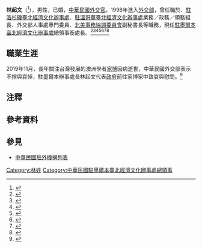 {{NoteTA|1=zh-hans:台; zh-hant:臺;}}

'''林起文'''（{{lang-en|Abraham C. Lin}}{{bd|||catIdx=}}<ref>{{Cite web |url = https://www.taiwanembassy.org/aumel/post/12.html |date = 2020年7月27日 |title = 辦事處簡介 |publisher = 中華民國駐外單位聯合網站|deadurl= no |archiveurl = https://web.archive.org/web/20200830134738/https://www.taiwanembassy.org/aumel/post/12.html |archivedate = 2020年8月30日}}</ref>），男性，已婚，[[:Category:中華民國外交官|中華民國外交官]]。1998年進入[[中華民國外交部|外交部]]，曾任職於{{link-ja|中華民國駐諾魯大使館|在ナウル中華民国大使館|駐諾魯大使館}}、[[駐洛杉磯臺北經濟文化辦事處|駐洛杉磯臺北經濟文化辦事處]]、[[駐溫哥華臺北經濟文化辦事處|駐溫哥華臺北經濟文化辦事處]]業務／政務／領務組長、外交部人事處專門委員、[[臺灣美國事務委員會|北美事務協調委員會]]副秘書長等職務，現任[[駐墨爾本臺北經濟文化辦事處|駐墨爾本臺北經濟文化辦事處]]總領事銜處長。<ref>{{Cite web |url = https://www.president.gov.tw/Page/294/33779/%E4%BB%BB%E5%85%8D%E5%AE%98%E5%93%A1-%E6%9E%97%E8%B5%B7%E6%96%87 |date = 1998年9月22日 |title = 任免官員 |publisher = [[中華民國總統府|中華民國總統府]]}}</ref><ref name="本處林處長起文履新">{{Cite web |url = https://www.taiwanembassy.org/aumel/post/3974.html |date = 2019年5月7日 |title = 本處林處長起文履新 墨爾本僑界熱烈歡迎 |publisher = 中華民國駐外單位聯合網站}}</ref><ref>{{Cite web |url = http://blog.udn.com/christineyyc/3863511 |author = 引用[[世界日報_(北美)|世界日報]] |date = 2010年3月18日 |title = 從憤怒到投降---請誠實以對 |publisher = [[聯合報系|聯合報系]] |access-date = 2020年8月30日 |archive-date = 2012年9月10日 |archive-url = https://web.archive.org/web/20120910080125/http://blog.udn.com/christineyyc/3863511 |dead-url = no }}</ref><ref>{{Cite web |url = https://www.ocacnews.net/overseascommunity/article/article_story.jsp?id=149337 |author = 駐溫哥華臺北經濟文化辦事處 |date = 2013年1月17日 |title = 駐溫哥華辦事處僑務組主任抵任 |publisher = [[中華民國僑務委員會|中華民國僑務委員會]]}}</ref><ref>{{Cite web |url = https://www.ocac.gov.tw/ocac/pages/detail.aspx?nodeid=345&pid=11170 |author = 駐溫哥華臺北經濟文化辦事處 |date = 2014年5月2日 |title = 大溫台鄉會松齡會 台灣與僑民座談會 |publisher = 中華民國僑務委員會}}</ref><ref>{{Cite web |url = http://publicdiplomacy.org.tw/index.php?md=index&cl=index&at=videoCont&id=133 |date = 2017年11月24日 |title = 1061124青年外交論壇Youth Diplomacy Forum-II |publisher = 全民外交研習營}}</ref><ref>{{Cite web |url = https://www.president.gov.tw/Page/294/46154/%E4%BB%BB%E5%85%8D%E5%AE%98%E5%93%A1-%E6%9E%97%E8%B5%B7%E6%96%87 |date = 2018年9月21日 |title = 任免官員 |publisher = 中華民國總統府}}</ref>{{noteTag|name=2012年9月|2012年9月，中華民國外交部為統一駐外人員內部職稱，明定大使館、代表處設大使、公使，代表處對外仍稱代表、副代表；辦事處設總領事、副總領事，對外仍稱處長、副處長。<ref>{{Cite web |url = https://tw.news.yahoo.com/%E7%B5%B1-%E5%90%8D%E7%A8%B1-%E4%BB%A3%E8%A1%A8%E5%B0%8D%E5%85%A7%E7%A8%B1%E5%A4%A7%E4%BD%BF-133312149.html |author = 陳培煌 |date = 2012年8月31日 |title = 統一名稱 代表對內稱大使 |publisher = [[Yahoo!奇摩|Yahoo!奇摩]]引用[[中央通訊社|中央通訊社]] |access-date = 2020年8月30日 |archive-date = 2016年11月30日 |archive-url = https://web.archive.org/web/20161130185459/https://tw.news.yahoo.com/%E7%B5%B1-%E5%90%8D%E7%A8%B1-%E4%BB%A3%E8%A1%A8%E5%B0%8D%E5%85%A7%E7%A8%B1%E5%A4%A7%E4%BD%BF-133312149.html |dead-url = no }}</ref><br>代表處館長為特任或簡任第十三職等至第十四職等者任大使銜代表、簡任第十二職等至第十三職等者任公使銜代表；辦事處長為簡任第十二職等任總領事銜處長。<ref>{{Cite web |url = https://law.moj.gov.tw/LawClass/LawAll.aspx?PCode=E0000017 |date = 2018年6月13日 |title = 駐外機構組織通則 |publisher = 全國法規資料庫}}</ref>}}

==職業生涯==
2019年11月，長年關注台灣發展的澳洲學者[[家博|家博]]因病逝世，中華民國外交部表示不捨與哀悼，駐墨爾本辦事處長林起文代表[[中華民國政府|政府]]前往家博家中致哀與慰問。<ref>{{Cite web |url = https://www.thenewslens.com/article/127945 |author = 羊正鈺 |date = 2019年11月25日 |title = 蔡英文也悼念的友台澳洲學者家博過世，曾建議台灣「別堅持什麼漢賊不兩立」 |publisher = [[關鍵評論網|The News Lens關鍵評論]] |access-date = 2020年8月30日 |archive-date = 2019年11月29日 |archive-url = https://web.archive.org/web/20191129011933/https://www.thenewslens.com/article/127945 |dead-url = no }}</ref>


{{start box}}
{{s-dip}}
{{succession box|[[陳瓊玉|陳瓊玉]]<ref>{{Cite web |url = http://multilingual.mofa.gov.tw/web/web_UTF-8/almanac/almanac2017/%E4%B8%AD%E8%8F%AF%E6%B0%91%E5%9C%8B106%E5%B9%B4%E5%A4%96%E4%BA%A4%E5%B9%B4%E9%91%91.pdf |title = 《中華民國106年外交年鑑》〈附錄十 中華民國駐外代表機構名錄〉 |publisher = [[中華民國外交部|中華民國外交部]] |access-date = 2020-08-30 |archive-date = 2019-04-02 |archive-url = https://web.archive.org/web/20190402131100/http://multilingual.mofa.gov.tw/web/web_UTF-8/almanac/almanac2017/%E4%B8%AD%E8%8F%AF%E6%B0%91%E5%9C%8B106%E5%B9%B4%E5%A4%96%E4%BA%A4%E5%B9%B4%E9%91%91.pdf |dead-url = no }}</ref>||{{flagicon|ROC}} [[:Category:中華民國駐墨爾本臺北經濟文化辦事處總領事|中華民國駐墨爾本處長]]|2019年5月<ref name="本處林處長起文履新"/>－}}
{{end box}}

==注釋==
{{noteFoot}}

==參考資料==
{{reflist}}

==參見==
*[[中華民國駐外機構列表|中華民國駐外機構列表]]

{{DEFAULTSORT:Lin林}}
[[Category:林姓|Category:林姓]]
[[Category:中華民國駐墨爾本臺北經濟文化辦事處總領事|Category:中華民國駐墨爾本臺北經濟文化辦事處總領事]]
